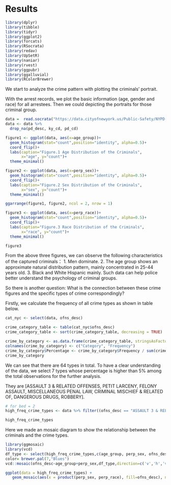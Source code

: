 # Results


```r
library(dplyr)
library(tibble)
library(tidyr)
library(ggplot2)
library(forcats)
library(RSocrata)
library(redav)
library(UpSetR)
library(naniar)
library(rvest)
library(ggpubr)
library(ggalluvial)
library(RColorBrewer)
```


We start to analyze the crime pattern with plotting the criminals' portrait.

With the arrest records, we plot the basic information (age, gender and race) for all arrestees. Then we could depicting the portraits for those criminal group.


```r
data =  read.socrata("https://data.cityofnewyork.us/Public-Safety/NYPD-Arrest-Data-Year-to-Date-/uip8-fykc")
data <- data %>%
  drop_na(pd_desc, ky_cd, pd_cd)

figure1 <- ggplot(data, aes(x=age_group))+ 
  geom_histogram(stat="count",position="identity", alpha=0.5)+
  coord_flip()+
  labs(caption="Figure.1 Age Distribution of the Criminals", 
       x="age", y="count")+ 
  theme_minimal()

figure2 <- ggplot(data, aes(x=perp_sex))+ 
  geom_histogram(stat="count",position="identity", alpha=0.5)+
  coord_flip()+
  labs(caption="Figure.2 Sex Distribution of the Criminals", 
       x="sex", y="count")+ 
  theme_minimal()

ggarrange(figure1, figure2, ncol = 2, nrow = 1)
```


```r
figure3 <- ggplot(data, aes(x=perp_race))+ 
  geom_histogram(stat="count",position="identity", alpha=0.5)+
  coord_flip()+
  labs(caption="Figure.3 Race Distribution of the Criminals", 
       x="race", y="count")+ 
  theme_minimal()

figure3
```

From the above three figures, we can observe the following characteristics of the captured criminals：
1. Men dominate.
2. The age group shows an approximate natural distribution pattern, mainly concentrated in 25-44 years old.
3. Black and White Hispanic mainly.
Such data can help police better understand the psychology of criminal groups.


So there is another question: What is the connection between these crime figures and the specific types of crime correspondingly?

Firstly, we calculate the frequency of all crime types as shown in table below.

```r
cat_nyc <- select(data, ofns_desc)

crime_category_table <- table(cat_nyc$ofns_desc)
crime_category_table <- sort(crime_category_table, decreasing = TRUE)

crime_by_category <- as.data.frame(crime_category_table, stringsAsFactors = FALSE)
colnames(crime_by_category) <- c("Category", "Frequency")
crime_by_category$Percentage <- crime_by_category$Frequency / sum(crime_by_category$Frequency) * 100
crime_by_category
```
We can see that there are 64 types in total. To have a clear understanding of the data, we select 7 types whose percentage is higher than 5% among the total observations for the further analysis.

They are [ASSAULT 3 & RELATED OFFENSES, PETIT LARCENY, FELONY ASSAULT, MISCELLANEOUS PENAL LAW, CRIMINAL MISCHIEF & RELATED OF, DANGEROUS DRUGS, ROBBERY].

```r
# for bed = 2
high_freq_crime_types <- data %>% filter((ofns_desc == "ASSAULT 3 & RELATED OFFENSES") | (ofns_desc == "PETIT LARCENY") | (ofns_desc == "FELONY ASSAULT") | (ofns_desc == "MISCELLANEOUS PENAL LAW") | (ofns_desc == "CRIMINAL MISCHIEF & RELATED OF") | (ofns_desc == "DANGEROUS DRUGS") | (ofns_desc == "ROBBERY") )

high_freq_crime_types

```

Here we made an mosaic diagram to show the relationship between the criminals and the crime types.

```r
library(ggmosaic)
library(vcd)
df_type <- select(high_freq_crime_types,c(age_group, perp_sex, ofns_desc))
color= brewer.pal(7,"Blues")
vcd::mosaic(ofns_desc~age_group+perp_sex,df_type,direction=c('v','h','v'),highlighting_fill=color, labeling = vcd::labeling_border(rot_labels = c(0, 0, 0, 0), abbreviate_labs = c(5, 1, 1,1)))
```
```r
ggplot(data = high_freq_crime_types) +
   geom_mosaic(aes(x = product(perp_sex, perp_race), fill=ofns_desc), na.rm=TRUE) +  labs(x = "Crime Types ", ) + facet_grid(age_group~.)
```

